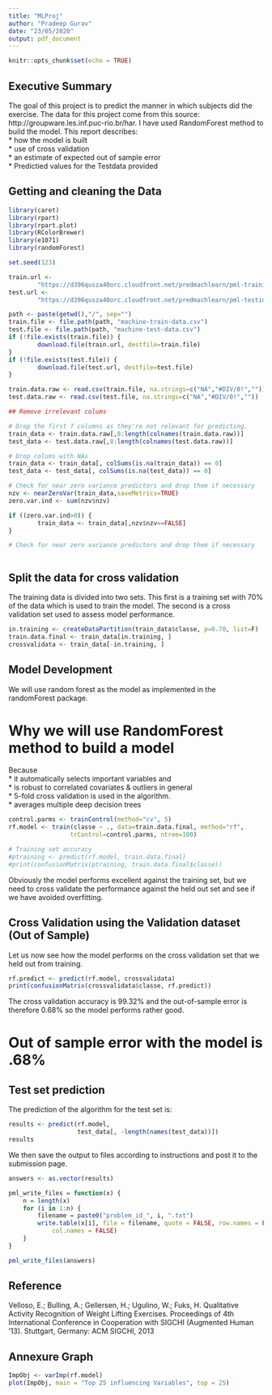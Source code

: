 ```yaml
---
title: "MLProj"
author: "Pradeep Gurav"
date: "23/05/2020"
output: pdf_document
---
```


```r
knitr::opts_chunk$set(echo = TRUE)
```

## Executive Summary
The goal of this project is to predict the manner in which subjects did the exercise. The data for this project come from this source: http://groupware.les.inf.puc-rio.br/har. I have used RandomForest method to build the model. This report describes:  
* how the model is built  
* use of cross validation  
* an estimate of expected out of sample error  
* Predictied values for the Testdata provided



## Getting and cleaning the Data
```r
library(caret)
library(rpart)
library(rpart.plot)
library(RColorBrewer)
library(e1071)
library(randomForest)
```

```r
set.seed(123)

train.url <-
        "https://d396qusza40orc.cloudfront.net/predmachlearn/pml-training.csv"
test.url <- 
        "https://d396qusza40orc.cloudfront.net/predmachlearn/pml-testing.csv"

path <- paste(getwd(),"/", sep="")
train.file <- file.path(path, "machine-train-data.csv")
test.file <- file.path(path, "machine-test-data.csv")
if (!file.exists(train.file)) {
        download.file(train.url, destfile=train.file)
}
if (!file.exists(test.file)) {
        download.file(test.url, destfile=test.file)
}

train.data.raw <- read.csv(train.file, na.strings=c("NA","#DIV/0!",""))
test.data.raw <- read.csv(test.file, na.strings=c("NA","#DIV/0!",""))

## Remove irrelevant colums

# Drop the first 7 columns as they're not relevant for predicting.
train_data <- train.data.raw[,8:length(colnames(train.data.raw))]
test_data <- test.data.raw[,8:length(colnames(test.data.raw))]

# Drop colums with NAs
train_data <- train_data[, colSums(is.na(train_data)) == 0] 
test_data <- test_data[, colSums(is.na(test_data)) == 0] 

# Check for near zero variance predictors and drop them if necessary
nzv <- nearZeroVar(train_data,saveMetrics=TRUE)
zero.var.ind <- sum(nzv$nzv)

if ((zero.var.ind>0)) {
        train_data <- train_data[,nzv$nzv==FALSE]
}

# Check for near zero variance predictors and drop them if necessary



```

## Split the data for cross validation
The training data is divided into two sets. This first is a training set with 70% of the data which is used to train the model. The second is a cross validation set used to assess model performance.

```r
in.training <- createDataPartition(train_data$classe, p=0.70, list=F)
train.data.final <- train_data[in.training, ]
crossvalidata <- train_data[-in.training, ]
```

## Model Development

We will use random forest as the model as implemented in the randomForest package.

# Why we will use RandomForest method to build a model

Because  
* it automatically selects important variables and  
* is robust to correlated covariates & outliers in general  
* 5-fold cross validation is used in the algorithm.  
* averages multiple deep decision trees  
 

```r
control.parms <- trainControl(method="cv", 5)
rf.model <- train(classe ~ ., data=train.data.final, method="rf",
                 trControl=control.parms, ntree=100)

# Training set accuracy
#ptraining <- predict(rf.model, train.data.final)
#print(confusionMatrix(ptraining, train.data.final$classe))
```

Obviously the model performs excellent against the training set, but we need to cross validate the performance against the held out set and see if we have avoided overfitting.

## Cross Validation using the Validation dataset (Out of Sample)
Let us now see how the model performs on the cross validation set that we held out from training.
```r
rf.predict <- predict(rf.model, crossvalidata)
print(confusionMatrix(crossvalidata$classe, rf.predict))
```

The cross validation accuracy is 99.32% and the out-of-sample error is therefore 0.68% so the model performs rather good.

# Out of sample error with the model is .68%

## Test set prediction
The prediction of the algorithm for the test set is:

```r
results <- predict(rf.model, 
                   test_data[, -length(names(test_data))])
results
```

We then save the output to files according to instructions and post it to the submission page.

```r
answers <- as.vector(results)

pml_write_files = function(x) {
    n = length(x)
    for (i in 1:n) {
        filename = paste0("problem_id_", i, ".txt")
        write.table(x[i], file = filename, quote = FALSE, row.names = FALSE, 
            col.names = FALSE)
    }
}

pml_write_files(answers)
```


## Reference
Velloso, E.; Bulling, A.; Gellersen, H.; Ugulino, W.; Fuks, H. Qualitative Activity Recognition of Weight Lifting Exercises. Proceedings of 4th International Conference in Cooperation with SIGCHI (Augmented Human ’13). Stuttgart, Germany: ACM SIGCHI, 2013

## Annexure Graph
```r
ImpObj <- varImp(rf.model)
plot(ImpObj, main = "Top 25 influencing Variables", top = 25)
```